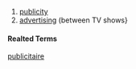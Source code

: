 {{Frnoun}}
# [[publicity]]
# [[advertising]] (between TV shows}
====Realted Terms====
[[publicitaire]]